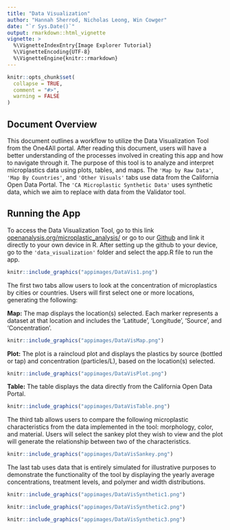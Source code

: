 ```yaml
---
title: "Data Visualization"
author: "Hannah Sherrod, Nicholas Leong, Win Cowger"
date: "`r Sys.Date()`"
output: rmarkdown::html_vignette
vignette: >
  %\VignetteIndexEntry{Image Explorer Tutorial}
  %\VignetteEncoding{UTF-8}
  %\VignetteEngine{knitr::rmarkdown}
---
```


```r
knitr::opts_chunk$set(
  collapse = TRUE,
  comment = "#>",
  warning = FALSE
)
```

## Document Overview

This document outlines a workflow to utilize the Data Visualization Tool from the One4All portal. After reading this document, users will have a better understanding of the processes involved in creating this app and how to navigate through it. The purpose of this tool is to analyze and interpret microplastics data using plots, tables, and maps. The `'Map by Raw Data'`, `'Map By Countries'`, and `'Other Visuals'` tabs use data from the California Open Data Portal. The `'CA Microplastic Synthetic Data'` uses synthetic data, which we aim to replace with data from the Validator tool.

## Running the App

To access the Data Visualization Tool, go to this link [openanalysis.org/microplastic_analysis/](https://openanalysis.org/microplastic_analysis/) or go to our [Github](https://github.com/Moore-Institute-4-Plastic-Pollution-Res/Microplastic_Data_Portal) and link it directly to your own device in R. After setting up the github to your device, go to the `'data_visualization'` folder and select the app.R file to run the app.

```r
knitr::include_graphics("appimages/DataVis1.png")
```

The first two tabs allow users to look at the concentration of microplastics by cities or countries. Users will first select one or more locations, generating the following:

**Map:** The map displays the location(s) selected. Each marker represents a dataset at that location and includes the 'Latitude', 'Longitude', 'Source', and 'Concentration'.

```r
knitr::include_graphics("appimages/DataVisMap.png")
```

**Plot:** The plot is a raincloud plot and displays the plastics by source (bottled or tap) and concentration (particles/L), based on the location(s) selected.

```r
knitr::include_graphics("appimages/DataVisPlot.png")
```

**Table:** The table displays the data directly from the California Open Data Portal.

```r
knitr::include_graphics("appimages/DataVisTable.png")
```

The third tab allows users to compare the following microplastic characteristics from the data implemented in the tool: morphology, color, and material. Users will select the sankey plot they wish to view and the plot will generate the relationship between two of the characteristics.

```r
knitr::include_graphics("appimages/DataVisSankey.png")
```

The last tab uses data that is entirely simulated for illustrative purposes to demonstrate the functionality of the tool by displaying the yearly average concentrations, treatment levels, and polymer and width distributions.

```r
knitr::include_graphics("appimages/DataVisSynthetic1.png")
```

```r
knitr::include_graphics("appimages/DataVisSynthetic2.png")
```

```r
knitr::include_graphics("appimages/DataVisSynthetic3.png")
```